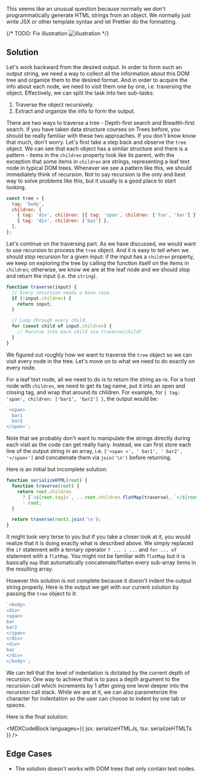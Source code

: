 

This seems like an unusual question because normally we don't programmatically generate HTML strings from an object. We normally just write JSX or other template syntax and let Prettier do the formatting.

{/* TODO: Fix illustration ![illustration](illustration.png) */}

## Solution

Let's work backward from the desired output. In order to form such an output string, we need a way to collect all the information about this DOM tree and organize them to the desired format. And in order to acquire the info about each node, we need to visit them one by one, i.e. traversing the object. Effectively, we can split the task into two sub-tasks:

1. Traverse the object recursively.
1. Extract and organize the info to form the output.

There are two ways to traverse a tree - Depth-first search and Breadth-first search. If you have taken data structure courses on Trees before, you should be really familiar with these two approaches. If you don't know know that much, don't worry. Let's first take a step back and observe the `tree` object. We can see that each object has a similar structure and there is a pattern - items in the `children` property look like its parent, with the exception that some items in `children` are strings, representing a leaf text node in typical DOM trees. Whenever we see a pattern like this, we should immediately think of recursion. Not to say recursion is the only and best way to solve problems like this, but it usually is a good place to start looking.

```js
const tree = {
  tag: 'body',
  children: [
    { tag: 'div', children: [{ tag: 'span', children: ['foo', 'bar'] }] },
    { tag: 'div', children: ['baz'] },
  ],
};
```

Let's continue on the traversing part. As we have discussed, we would want to use recursion to process the `tree` object. And it is easy to tell when we should stop recursion for a given input: if the input has a `children` property, we keep on exploring the tree by calling the function itself on the items in `children`; otherwise, we know we are at the leaf node and we should stop and return the input (i.e. the `string`).

```js
function traverse(input) {
  // Every recursion needs a base case.
  if (!input.children) {
    return input;
  }

  // Loop through every child.
  for (const child of input.children) {
    // Recurse into each child via traverse(child)
  }
}
```

We figured out roughly how we want to traverse the `tree` object so we can visit every node in the tree. Let's move on to what we need to do exactly on every node.

For a leaf text node, all we need to do is to return the string as-is. For a host node with `children`, we need to get its tag name, put it into an open and closing tag, and wrap that around its children. For example, for `{ tag: 'span', children: ['bar1', 'bar2'] }`, the output would be:

```js
`<span>
  bar1
  bar2
</span>`;
```

Note that we probably don't want to manipulate the strings directly during each visit as the code can get really hairy. Instead, we can first store each line of the output string in an array, i.e. `['<span >', ' bar1', ' bar2', '</span>']` and concatenate them via `join('\n')` before returning.

Here is an initial but incomplete solution:

```js
function serializeHTML(root) {
  function traverse(root) {
    return root.children
      ? [`<${root.tag}>`, ...root.children.flatMap(traverse), `</${root.tag}>`]
      : root;
  }

  return traverse(root).join('\n');
}
```

It might look very terse to you but if you take a closer look at it, you would realize that it is doing exactly what is described above. We simply replaced the `if` statement with a ternary operator `? ... : ...` and `for ... of` statement with a `flatMap`. You might not be familiar with `flatMap` but it is basically `map` that automatically concatenate/flatten every sub-array items in the resulting array.

However this solution is not complete because it doesn't indent the output string properly. Here is the output we get with our current solution by passing the `tree` object to it:

```js
`<body>
<div>
<span>
bar
bar2
</span>
</div>
<div>
baz
</div>
</body>`;
```

We can tell that the level of indentation is dictated by the current depth of recursion. One way to achieve that is to pass a depth argument to the recursion call which increments by 1 after going one level deeper into the recursion call stack. While we are at it, we can also parameterize the character for indentation so the user can choose to indent by one tab or spaces.

Here is the final solution:

<MDXCodeBlock languages={{ jsx: serializeHTMLJs, tsx: serializeHTMLTs }} />

## Edge Cases

- The solution doesn't works with DOM trees that only contain text nodes.
